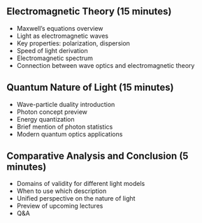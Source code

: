 

## Electromagnetic Theory (15 minutes)
- Maxwell's equations overview
- Light as electromagnetic waves
- Key properties: polarization, dispersion
- Speed of light derivation
- Electromagnetic spectrum
- Connection between wave optics and electromagnetic theory

## Quantum Nature of Light (15 minutes)
- Wave-particle duality introduction
- Photon concept preview
- Energy quantization
- Brief mention of photon statistics
- Modern quantum optics applications

## Comparative Analysis and Conclusion (5 minutes)
- Domains of validity for different light models
- When to use which description
- Unified perspective on the nature of light
- Preview of upcoming lectures
- Q&A
